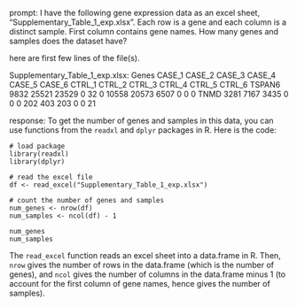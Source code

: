 prompt:
I have the following gene expression data as an excel sheet,  "Supplementary_Table_1_exp.xlsx". Each row is a gene and each column is a distinct sample. First column contains gene names. How many genes and samples does the dataset have?

here are first few lines of the file(s).

Supplementary_Table_1_exp.xlsx:
Genes	CASE_1	CASE_2	CASE_3	CASE_4	CASE_5	CASE_6	CTRL_1	CTRL_2	CTRL_3	CTRL_4	CTRL_5	CTRL_6
TSPAN6	9832	25521	23529	0	32	0	10558	20573	6507	0	0	 0
TNMD	3281	 7167	 3435	0	 0	0	  202	  403	 203	0	0	21


response:
To get the number of genes and samples in this data, you can use functions from the `readxl` and `dplyr` packages in R. Here is the code:

```
# load package
library(readxl)
library(dplyr)

# read the excel file
df <- read_excel("Supplementary_Table_1_exp.xlsx")

# count the number of genes and samples
num_genes <- nrow(df)
num_samples <- ncol(df) - 1

num_genes
num_samples
```

The `read_excel` function reads an excel sheet into a data.frame in R. Then, `nrow` gives the number of rows in the data.frame (which is the number of genes), and `ncol` gives the number of columns in the data.frame minus 1 (to account for the first column of gene names, hence gives the number of samples).
